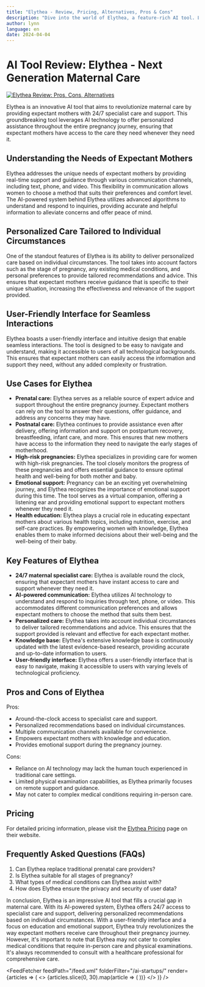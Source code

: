 ```yaml
---
title: "Elythea - Review, Pricing, Alternatives, Pros & Cons"
description: "Dive into the world of Elythea, a feature-rich AI tool. Learn about its features, pricing, and how it's making an impact. Don't miss out!"
author: lynn
language: en
date: 2024-04-04
---
```

        
# AI Tool Review: Elythea - Next Generation Maternal Care


<BlogHeader />


[![Elythea Review: Pros, Cons, Alternatives](/ai-startups/elythea.png)](https://elythea.org/)



Elythea is an innovative AI tool that aims to revolutionize maternal care by providing expectant mothers with 24/7 specialist care and support. This groundbreaking tool leverages AI technology to offer personalized assistance throughout the entire pregnancy journey, ensuring that expectant mothers have access to the care they need whenever they need it.

## Understanding the Needs of Expectant Mothers

Elythea addresses the unique needs of expectant mothers by providing real-time support and guidance through various communication channels, including text, phone, and video. This flexibility in communication allows women to choose a method that suits their preferences and comfort level. The AI-powered system behind Elythea utilizes advanced algorithms to understand and respond to inquiries, providing accurate and helpful information to alleviate concerns and offer peace of mind.

## Personalized Care Tailored to Individual Circumstances

One of the standout features of Elythea is its ability to deliver personalized care based on individual circumstances. The tool takes into account factors such as the stage of pregnancy, any existing medical conditions, and personal preferences to provide tailored recommendations and advice. This ensures that expectant mothers receive guidance that is specific to their unique situation, increasing the effectiveness and relevance of the support provided.

## User-Friendly Interface for Seamless Interactions

Elythea boasts a user-friendly interface and intuitive design that enable seamless interactions. The tool is designed to be easy to navigate and understand, making it accessible to users of all technological backgrounds. This ensures that expectant mothers can easily access the information and support they need, without any added complexity or frustration.

## Use Cases for Elythea

- **Prenatal care:** Elythea serves as a reliable source of expert advice and support throughout the entire pregnancy journey. Expectant mothers can rely on the tool to answer their questions, offer guidance, and address any concerns they may have.
- **Postnatal care:** Elythea continues to provide assistance even after delivery, offering information and support on postpartum recovery, breastfeeding, infant care, and more. This ensures that new mothers have access to the information they need to navigate the early stages of motherhood.
- **High-risk pregnancies:** Elythea specializes in providing care for women with high-risk pregnancies. The tool closely monitors the progress of these pregnancies and offers essential guidance to ensure optimal health and well-being for both mother and baby.
- **Emotional support:** Pregnancy can be an exciting yet overwhelming journey, and Elythea recognizes the importance of emotional support during this time. The tool serves as a virtual companion, offering a listening ear and providing emotional support to expectant mothers whenever they need it.
- **Health education:** Elythea plays a crucial role in educating expectant mothers about various health topics, including nutrition, exercise, and self-care practices. By empowering women with knowledge, Elythea enables them to make informed decisions about their well-being and the well-being of their baby.

## Key Features of Elythea

- **24/7 maternal specialist care:** Elythea is available round the clock, ensuring that expectant mothers have instant access to care and support whenever they need it.
- **AI-powered communication:** Elythea utilizes AI technology to understand and respond to inquiries through text, phone, or video. This accommodates different communication preferences and allows expectant mothers to choose the method that suits them best.
- **Personalized care:** Elythea takes into account individual circumstances to deliver tailored recommendations and advice. This ensures that the support provided is relevant and effective for each expectant mother.
- **Knowledge base:** Elythea's extensive knowledge base is continuously updated with the latest evidence-based research, providing accurate and up-to-date information to users.
- **User-friendly interface:** Elythea offers a user-friendly interface that is easy to navigate, making it accessible to users with varying levels of technological proficiency.

## Pros and Cons of Elythea

Pros:
- Around-the-clock access to specialist care and support.
- Personalized recommendations based on individual circumstances.
- Multiple communication channels available for convenience.
- Empowers expectant mothers with knowledge and education.
- Provides emotional support during the pregnancy journey.

Cons:
- Reliance on AI technology may lack the human touch experienced in traditional care settings.
- Limited physical examination capabilities, as Elythea primarily focuses on remote support and guidance.
- May not cater to complex medical conditions requiring in-person care.

## Pricing

For detailed pricing information, please visit the [Elythea Pricing](https://elythea.org/pricing) page on their website.

## Frequently Asked Questions (FAQs)

1. Can Elythea replace traditional prenatal care providers?
2. Is Elythea suitable for all stages of pregnancy?
3. What types of medical conditions can Elythea assist with?
4. How does Elythea ensure the privacy and security of user data?

In conclusion, Elythea is an impressive AI tool that fills a crucial gap in maternal care. With its AI-powered system, Elythea offers 24/7 access to specialist care and support, delivering personalized recommendations based on individual circumstances. With a user-friendly interface and a focus on education and emotional support, Elythea truly revolutionizes the way expectant mothers receive care throughout their pregnancy journey. However, it's important to note that Elythea may not cater to complex medical conditions that require in-person care and physical examinations. It's always recommended to consult with a healthcare professional for comprehensive care.


<AdComponent />


<FeedFetcher feedPath="/feed.xml" folderFilter="/ai-startups/" render={articles => (
    <>
        <Cards>
            {articles.slice(0, 30).map(article => (
                <Card key={article.link} title={article.title} href={article.link} />
            ))}
        </Cards>
    </>
)} />

